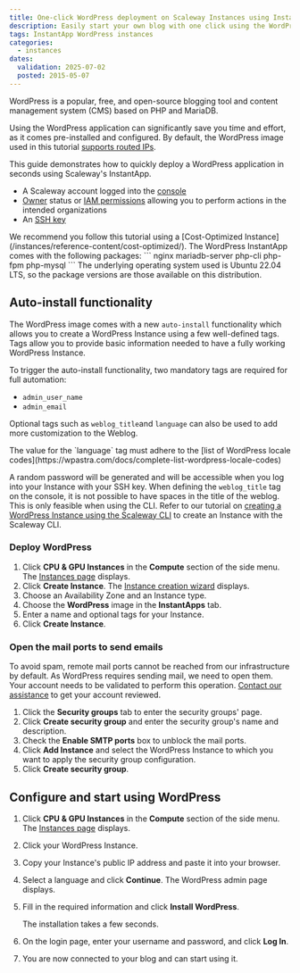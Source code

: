 ```yaml
---
title: One-click WordPress deployment on Scaleway Instances using InstantApp
description: Easily start your own blog with one click using the WordPress InstantApp on Scaleway Instances. Follow our complete guide for quick and seamless WordPress deployment.
tags: InstantApp WordPress instances
categories:
  - instances
dates:
  validation: 2025-07-02
  posted: 2015-05-07
---
```




WordPress is a popular, free, and open-source blogging tool and content management system (CMS) based on PHP and MariaDB.

Using the WordPress application can significantly save you time and effort, as it comes pre-installed and configured. By default, the WordPress image used in this tutorial [supports routed IPs](/instances/api-cli/using-routed-ips/).

This guide demonstrates how to quickly deploy a WordPress application in seconds using Scaleway's InstantApp.

<Requirements />

- A Scaleway account logged into the [console](https://console.scaleway.com)
- [Owner](/iam/concepts/#owner) status or [IAM permissions](/iam/concepts/#permission) allowing you to perform actions in the intended organizations
- An [SSH key](/organizations-and-projects/how-to/create-ssh-key/)

<Message type="tip">
 We recommend you follow this tutorial using a [Cost-Optimized Instance](/instances/reference-content/cost-optimized/).
</Message>

<Message type="note">
  The WordPress InstantApp comes with the following packages:
  ```
  nginx
  mariadb-server
  php-cli
  php-fpm
  php-mysql
  ```
  The underlying operating system used is Ubuntu 22.04 LTS, so the package versions are those available on this distribution.
</Message>

## Auto-install functionality

The WordPress image comes with a new `auto-install` functionality which allows you to create a WordPress Instance using a few well-defined tags.
Tags allow you to provide basic information needed to have a fully working WordPress Instance.

To trigger the auto-install functionality, two mandatory tags are required for full automation:

- `admin_user_name`
- `admin_email`

Optional tags such as `weblog_title`and `language` can also be used to add more customization to the Weblog.

<Message type="note">
  The value for the `language` tag must adhere to the [list of WordPress locale codes](https://wpastra.com/docs/complete-list-wordpress-locale-codes)
</Message>

A random password will be generated and will be accessible when you log into your Instance with your SSH key.
When defining the `weblog_title` tag on the console, it is not possible to have spaces in the title of the weblog. This is only feasible when using the CLI. Refer to our tutorial on [creating a WordPress Instance using the Scaleway CLI](/tutorials/create-wordpress-instances-cli/) to create an Instance with the Scaleway CLI.

### Deploy WordPress

1. Click **CPU & GPU Instances** in the **Compute** section of the side menu. The [Instances page](https://console.scaleway.com/instance/servers) displays.
2. Click **Create Instance**. The [Instance creation wizard](https://console.scaleway.com/instance/servers/create) displays.
3. Choose an Availability Zone and an Instance type.
4. Choose the **WordPress** image in the **InstantApps** tab.
5. Enter a name and optional tags for your Instance.
6. Click **Create Instance**.

### Open the mail ports to send emails

To avoid spam, remote mail ports cannot be reached from our infrastructure by default. As WordPress requires sending mail, we need to open them. Your account needs to be validated to perform this operation. [Contact our assistance](https://console.scaleway.com/support/) to get your account reviewed.

1. Click the **Security groups** tab to enter the security groups' page.
2. Click **Create security group** and enter the security group's name and description.
    <Lightbox image={image} alt="" />
3. Check the **Enable SMTP ports** box to unblock the mail ports.
4. Click **Add Instance** and select the WordPress Instance to which you want to apply the security group configuration.
5. Click **Create security group**.

## Configure and start using WordPress

1. Click **CPU & GPU Instances** in the **Compute** section of the side menu. The [Instances page](https://console.scaleway.com/instance/servers) displays.
2. Click your WordPress Instance.
3. Copy your Instance's public IP address and paste it into your browser.
4. Select a language and click **Continue**. The WordPress admin page displays.
5. Fill in the required information and click **Install WordPress**.

    <Lightbox image={image2} alt="" />

    <Message type="note">
      The installation takes a few seconds.
    </Message>

6. On the login page, enter your username and password, and click **Log In**.
    <Lightbox image={image3} alt="" />
7. You are now connected to your blog and can start using it.
    <Lightbox image={image4} alt="" />